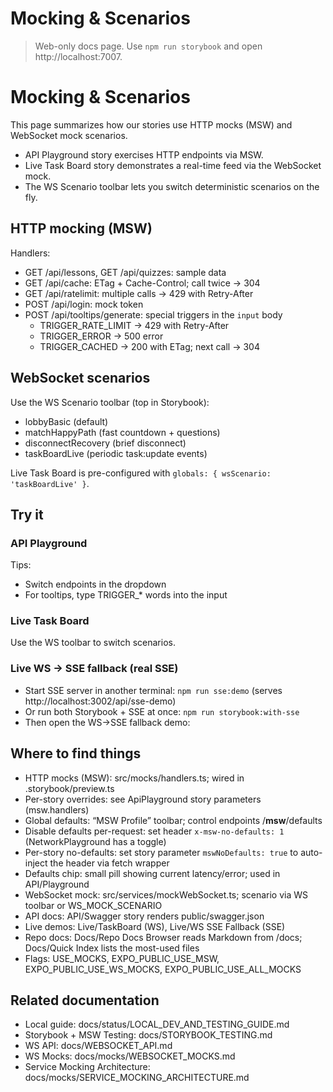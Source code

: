 # Mocking & Scenarios

> Web-only docs page. Use `npm run storybook` and open http://localhost:7007.


<Meta title="Docs/Mocking & Scenarios" />

# Mocking & Scenarios

This page summarizes how our stories use HTTP mocks (MSW) and WebSocket mock scenarios.

- API Playground story exercises HTTP endpoints via MSW.
- Live Task Board story demonstrates a real-time feed via the WebSocket mock.
- The WS Scenario toolbar lets you switch deterministic scenarios on the fly.

## HTTP mocking (MSW)

Handlers:

- GET /api/lessons, GET /api/quizzes: sample data
- GET /api/cache: ETag + Cache-Control; call twice → 304
- GET /api/ratelimit: multiple calls → 429 with Retry-After
- POST /api/login: mock token
- POST /api/tooltips/generate: special triggers in the `input` body
  - TRIGGER_RATE_LIMIT → 429 with Retry-After
  - TRIGGER_ERROR → 500 error
  - TRIGGER_CACHED → 200 with ETag; next call → 304

## WebSocket scenarios

Use the WS Scenario toolbar (top in Storybook):

- lobbyBasic (default)
- matchHappyPath (fast countdown + questions)
- disconnectRecovery (brief disconnect)
- taskBoardLive (periodic task:update events)

Live Task Board is pre-configured with `globals: { wsScenario: 'taskBoardLive' }`.

## Try it

### API Playground

<Canvas>
  <Story id="api-playground--default" />
</Canvas>

Tips:

- Switch endpoints in the dropdown
- For tooltips, type TRIGGER\_\* words into the input

### Live Task Board

<Canvas>
  <Story id="live-taskboard--default" />
</Canvas>

Use the WS toolbar to switch scenarios.

### Live WS → SSE fallback (real SSE)

- Start SSE server in another terminal: `npm run sse:demo` (serves http://localhost:3002/api/sse-demo)
- Or run both Storybook + SSE at once: `npm run storybook:with-sse`
- Then open the WS→SSE fallback demo:

<Canvas>
  <Story id="live-ws-sse-fallback--default" />
</Canvas>

## Where to find things

- HTTP mocks (MSW): src/mocks/handlers.ts; wired in .storybook/preview.ts
- Per-story overrides: see ApiPlayground story parameters (msw.handlers)
- Global defaults: “MSW Profile” toolbar; control endpoints /**msw**/defaults
- Disable defaults per-request: set header `x-msw-no-defaults: 1` (NetworkPlayground has a toggle)
- Per-story no-defaults: set story parameter `mswNoDefaults: true` to auto-inject the header via fetch wrapper
- Defaults chip: small pill showing current latency/error; used in API/Playground
- WebSocket mock: src/services/mockWebSocket.ts; scenario via WS toolbar or WS_MOCK_SCENARIO
- API docs: API/Swagger story renders public/swagger.json
- Live demos: Live/TaskBoard (WS), Live/WS SSE Fallback (SSE)
- Repo docs: Docs/Repo Docs Browser reads Markdown from /docs; Docs/Quick Index lists the most-used files
- Flags: USE_MOCKS, EXPO_PUBLIC_USE_MSW, EXPO_PUBLIC_USE_WS_MOCKS, EXPO_PUBLIC_USE_ALL_MOCKS

## Related documentation

- Local guide: docs/status/LOCAL_DEV_AND_TESTING_GUIDE.md
- Storybook + MSW Testing: docs/STORYBOOK_TESTING.md
- WS API: docs/WEBSOCKET_API.md
- WS Mocks: docs/mocks/WEBSOCKET_MOCKS.md
- Service Mocking Architecture: docs/mocks/SERVICE_MOCKING_ARCHITECTURE.md
